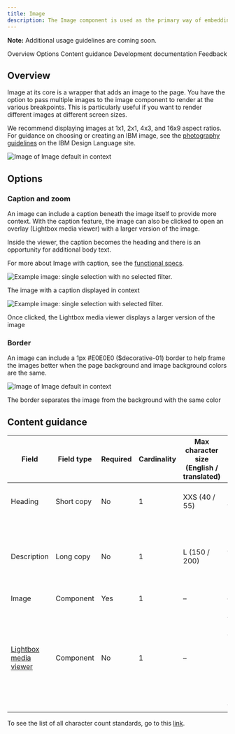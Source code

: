 ```yaml
---
title: Image
description: The Image component is used as the primary way of embedding images on pages.
---
```



<ComponentDescription name="Image" type="ui" />

<InlineNotification>

**Note:** Additional usage guidelines are coming soon.

</InlineNotification>


<AnchorLinks>
<AnchorLink>Overview</AnchorLink>
<AnchorLink>Options</AnchorLink>
<AnchorLink>Content guidance</AnchorLink>
<AnchorLink>Development documentation</AnchorLink>
<AnchorLink>Feedback</AnchorLink>

</AnchorLinks>

## Overview

Image at its core is a wrapper that adds an image to the page. You have the option to pass multiple images to the image component to render at the various breakpoints. This is particularly useful if you want to render different images at  different screen sizes.

We recommend displaying images at 1x1, 2x1, 4x3, and 16x9 aspect ratios. For guidance on choosing or creating an IBM image, see the <a href="https://www.ibm.com/design/language/photography/overview" target="_blank">photography guidelines</a> on the IBM Design Language site. 

<Row>
<Column colMd={8} colLg={8}>

![Image of Image default in context](../../images/component/image/image-overview-default.jpg)

</Column>
</Row>

## Options

### Caption and zoom

An image can include a caption beneath the image itself to provide more context. With the caption feature, the image can also be clicked to open an overlay (Lightbox media viewer) with a larger version of the image. 

Inside the viewer, the caption becomes the heading and there is an opportunity for additional body text.

For more about Image with caption, see the <a href="https://github.com/carbon-design-system/carbon-for-ibm-dotcom-website/wiki/Image-with-caption" target="_blank">functional specs</a>.

<Row>

<Column colMd={4} colLg={4}>

![Example image: single selection with no selected filter.](../../images/component/image/image-options-caption-hover.jpg)

<Caption>The image with a caption displayed in context</Caption>

</Column>

<Column colMd={4} colLg={4}>

![Example image: single selection with selected filter.](../../images/component/image/image-options-caption-lightbox.jpg)

<Caption>Once clicked, the Lightbox media viewer displays a larger version of the image</Caption>

</Column>

</Row>

### Border

An image can include a 1px #E0E0E0 ($decorative-01) border to help frame the images better when the page background and image background colors are the same.

<Row>
<Column colMd={8} colLg={8}>

![Image of Image default in context](../../images/component/image/image-options-border.png)

</Column>
</Row>
<Caption>The border separates the image from the background with the same color</Caption>

## Content guidance
| Field                                                                                                             | Field type | Required | Cardinality | Max character size <br/>(English / translated) | Notes                                                                                                           |
| ----------------------------------------------------------------------------------------------------------------- | ---------- | -------- | ----------- | ---------------------------------------------- | --------------------------------------------------------------------------------------------------------------- |
| Heading                                                                                                           | Short copy | No      | 1           | XXS (40 / 55)                                  | If including a caption, this field is required.                                                                             |
| Description                                                                                                       | Long copy  | No       | 1           | L (150 / 200)                                  | This is only shown in the lightbox media viewer (if enabled)                                                                |
| Image                                 | Component  | Yes      | 1           | –                                              | –                                                                                                               |
| [Lightbox media viewer](https://www.ibm.com/standards/carbon/components/lightbox-media-viewer) | Component  | No       | 1           | –                                              | If enabled, the user can view the image, heading, and description in the lightbox modal by selecting the image. |

To see the list of all character count standards, go to this <a href="https://github.com/carbon-design-system/carbon-for-ibm-dotcom-website/wiki/Character-count-standards" target="_blank" rel="noreferrer">link</a>.

<ComponentFooter name="Image" type="ui" />
